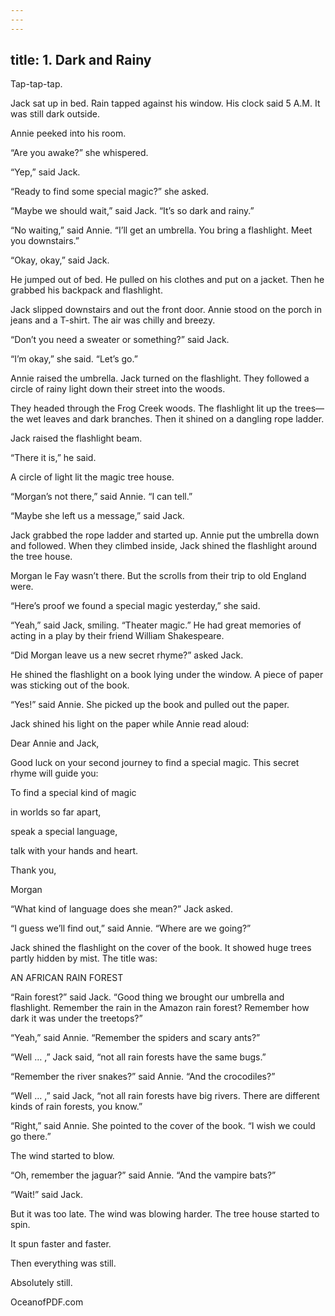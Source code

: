 ```yaml
---
---
---
```

title: 1. Dark and Rainy
---



Tap-tap-tap.

Jack sat up in bed. Rain tapped against his window. His clock said 5 A.M. It was still dark outside.

Annie peeked into his room.

“Are you awake?” she whispered.

“Yep,” said Jack.

“Ready to find some special magic?” she asked.

“Maybe we should wait,” said Jack. “It’s so dark and rainy.”

“No waiting,” said Annie. “I’ll get an umbrella. You bring a flashlight. Meet you downstairs.”

“Okay, okay,” said Jack.

He jumped out of bed. He pulled on his clothes and put on a jacket. Then he grabbed his backpack and flashlight.

Jack slipped downstairs and out the front door. Annie stood on the porch in jeans and a T-shirt. The air was chilly and breezy.

“Don’t you need a sweater or something?” said Jack.

“I’m okay,” she said. “Let’s go.”

Annie raised the umbrella. Jack turned on the flashlight. They followed a circle of rainy light down their street into the woods.

They headed through the Frog Creek woods. The flashlight lit up the trees—the wet leaves and dark branches. Then it shined on a dangling rope ladder.

Jack raised the flashlight beam.

“There it is,” he said.

A circle of light lit the magic tree house.

“Morgan’s not there,” said Annie. “I can tell.”

“Maybe she left us a message,” said Jack.

Jack grabbed the rope ladder and started up. Annie put the umbrella down and followed. When they climbed inside, Jack shined the flashlight around the tree house.

Morgan le Fay wasn’t there. But the scrolls from their trip to old England were.

“Here’s proof we found a special magic yesterday,” she said.

“Yeah,” said Jack, smiling. “Theater magic.” He had great memories of acting in a play by their friend William Shakespeare.

“Did Morgan leave us a new secret rhyme?” asked Jack.

He shined the flashlight on a book lying under the window. A piece of paper was sticking out of the book.

“Yes!” said Annie. She picked up the book and pulled out the paper.

Jack shined his light on the paper while Annie read aloud:





Dear Annie and Jack,



Good luck on your second journey to find a special magic. This secret rhyme will guide you:





To find a special kind of magic

in worlds so far apart,

speak a special language,

talk with your hands and heart.





Thank you,

Morgan





“What kind of language does she mean?” Jack asked.

“I guess we’ll find out,” said Annie. “Where are we going?”

Jack shined the flashlight on the cover of the book. It showed huge trees partly hidden by mist. The title was:

AN AFRICAN RAIN FOREST

“Rain forest?” said Jack. “Good thing we brought our umbrella and flashlight. Remember the rain in the Amazon rain forest? Remember how dark it was under the treetops?”

“Yeah,” said Annie. “Remember the spiders and scary ants?”

“Well … ,” Jack said, “not all rain forests have the same bugs.”

“Remember the river snakes?” said Annie. “And the crocodiles?”

“Well … ,” said Jack, “not all rain forests have big rivers. There are different kinds of rain forests, you know.”

“Right,” said Annie. She pointed to the cover of the book. “I wish we could go there.”

The wind started to blow.

“Oh, remember the jaguar?” said Annie. “And the vampire bats?”

“Wait!” said Jack.

But it was too late. The wind was blowing harder. The tree house started to spin.

It spun faster and faster.

Then everything was still.

Absolutely still.

OceanofPDF.com